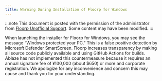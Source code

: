 ```yaml
---
title: Warning During Installation of Floorp for Windows
---
```



:::note
This document is posted with the permission of the administrator from
[Floorp Unofficial Support](https://fs-un.super.site/en/design).
Some content may have been modified.
:::

When launching the installer for Floorp for Windows, you may see the message “Windows protected your PC." This is a false positive detection by Microsoft Defender SmartScreen.
Floorp increases transparency by making all source code publicly available and using GitHub Actions for builds.
Ablaze has not implemented this countermeasure because it requires an annual signature fee of ¥100,000 (about $650) or more and corporate registration.
We apologize for any inconvenience and concern this may cause and thank you for your understanding.

<Support />